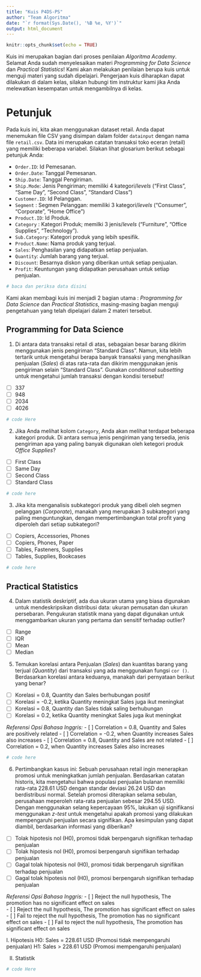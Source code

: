 ```yaml
---
title: "Kuis P4DS-PS"
author: "Team Algoritma"
date: "`r format(Sys.Date(), '%B %e, %Y')`"
output: html_document
---
```


```r
knitr::opts_chunk$set(echo = TRUE)
```

Kuis ini merupakan bagian dari proses penilaian *Algoritma Academy*. Selamat Anda sudah menyelesaikan materi *Programming for Data Science* dan *Practical Statistics*! Kami akan melakukan penilaian berupa kuis untuk menguji materi yang sudah dipelajari. Pengerjaan kuis diharapkan dapat dilakukan di dalam kelas, silakan hubungi tim instruktur kami jika Anda melewatkan kesempatan untuk mengambilnya di kelas.

# Petunjuk

Pada kuis ini, kita akan menggunakan dataset retail. Anda dapat menemukan file CSV yang disimpan dalam folder `datainput` dengan nama file `retail.csv`. Data ini merupakan catatan transaksi toko eceran (retail) yang memiliki beberapa variabel. Silakan lihat glosarium berikut sebagai petunjuk Anda:

- `Order.ID`: Id Pemesanan.    
- `Order.Date`: Tanggal Pemesanan.   
- `Ship.Date`: Tanggal Pengiriman.    
- `Ship.Mode`: Jenis Pengiriman; memiliki 4 kategori/*levels* ("First Class", "Same Day", "Second Class", "Standard Class")   
- `Customer.ID`: Id Pelanggan.   
- `Segment` : Segmen Pelanggan: memiliki 3 kategori/*levels* ("Consumer", "Corporate", "Home Office")   
- `Product.ID`: Id Produk.    
- `Category` : Kategori Produk; memilki 3 jenis/*levels* ("Furniture", "Office Supplies", "Technology").    
- `Sub.Category`: Kategori produk yang lebih spesifik.    
- `Product.Name`: Nama produk yang terjual.    
- `Sales`: Penghasilan yang didapatkan setiap penjualan.
- `Quantity`: Jumlah barang yang terjual.    
- `Discount`: Besarnya diskon yang diberikan untuk setiap penjualan.    
- `Profit`: Keuntungan yang didapatkan perusahaan untuk setiap penjualan.    

```r
# baca dan periksa data disini

```

Kami akan membagi kuis ini menjadi 2 bagian utama : *Programming for Data Science* dan *Practical Statistics*, masing-masing bagian menguji pengetahuan yang telah dipelajari dalam 2 materi tersebut.

## Programming for Data Science

1. Di antara data transaksi retail di atas, sebagaian besar barang dikirim menggunakan jenis pengiriman "Standard Class". Namun, kita lebih tertarik untuk mengetahui berapa banyak transaksi yang menghasilkan penjualan (*Sales*) di atas rata-rata dan dikirim menggunakan jenis pengiriman selain "Standard Class". Gunakan *conditional subsetting* untuk mengetahui jumlah transaksi dengan kondisi tersebut!
  - [ ] 337
  - [ ] 948
  - [ ] 2034
  - [ ] 4026
  
```r
# code Here

```


2. Jika Anda melihat kolom `Category`, Anda akan melihat terdapat beberapa kategori produk. Di antara semua jenis pengiriman yang tersedia, jenis pengiriman apa yang paling banyak digunakan oleh ketegori produk *Office Supplies*?
  - [ ] First Class
  - [ ] Same Day
  - [ ] Second Class
  - [ ] Standard Class
  
```r
# code here

```


3. Jika kita menganalisis subkategori produk yang dibeli oleh segmen pelanggan (*Corporate*), manakah yang merupakan 3 subkategori yang paling menguntungkan, dengan mempertimbangkan total profit yang diperoleh dari setiap subkategori?
  - [ ] Copiers, Accessories, Phones
  - [ ] Copiers, Phones, Paper
  - [ ] Tables, Fasteners, Supplies 
  - [ ] Tables, Supplies, Bookcases
  
```r
# code here

```


## Practical Statistics

4. Dalam statistik deskriptif, ada dua ukuran utama yang biasa digunakan untuk mendeskripsikan distribusi data: ukuran pemusatan dan ukuran persebaran. Pengukuran statistik mana yang dapat digunakan untuk menggambarkan ukuran yang pertama dan sensitif terhadap outlier? 
  - [ ] Range
  - [ ] IQR
  - [ ] Mean
  - [ ] Median
 
  
5. Temukan korelasi antara Penjualan (*Sales*) dan kuantitas barang yang terjual (*Quantity*) dari transaksi yang ada menggunakan fungsi `cor ()`. Berdasarkan korelasi antara keduanya, manakah dari pernyataan berikut yang benar?
  - [ ] Korelasi = 0.8, Quantity dan Sales berhubungan positif
  - [ ] Korelasi = -0.2, ketika Quantity meningkat Sales juga ikut meningkat
  - [ ] Korelasi = 0.8, Quantity dan Sales tidak saling berhubungan
  - [ ] Korelasi = 0.2, ketika Quantity meningkat Sales juga ikut meningkat

*Referensi Opsi Bahasa Inggris:*
  - [ ] Correlation = 0.8, Quantity and Sales are positively related
  - [ ] Correlation = -0.2, when Quantity increases Sales also increases
  - [ ] Correlation = 0.8, Quantity and Sales are not related
  - [ ] Correlation = 0.2, when Quantity increases Sales also increases
  
```r
# code here

```


6. Pertimbangkan kasus ini: Sebuah perusahaan retail ingin menerapkan promosi untuk meningkatkan jumlah penjualan. Berdasarkan catatan historis, kita mengetahui bahwa populasi penjualan bulanan memiliki rata-rata 228.61 USD dengan standar deviasi 26.24 USD dan berdistribusi normal. Setelah promosi diterapkan selama sebulan, perusahaan meperoleh rata-rata penjualan sebesar 294.55 USD. Dengan menggunakan selang kepercayaan 95%, lakukan uji signifikansi menggunakan *z-test* untuk mengetahui apakah promosi yang dilakukan mempengaruhi penjualan secara signifikan. Apa kesimpulan yang dapat diambil, berdasarkan informasi yang diberikan? 
  - [ ] Tolak hipotesis nol (H0), promosi tidak berpengaruh signifikan terhadap penjualan
  - [ ] Tolak hipotesis nol (H0), promosi berpengaruh signifikan terhadap penjualan
  - [ ] Gagal tolak hipotesis nol (H0), promosi tidak berpengaruh signifikan terhadap penjualan
  - [ ] Gagal tolak hipotesis nol (H0), promosi berpengaruh signifikan terhadap penjualan

*Referensi Opsi Bahasa Inggris:*
  - [ ] Reject the null hypothesis, The promotion has no significant effect on sales  
  - [ ] Reject the null hypothesis, The promotion has significant effect on sales
  - [ ] Fail to reject the null hypothesis, The promotion has no significant effect on sales
  - [ ] Fail to reject the null hypothesis, The promotion has significant effect on sales
  
I. Hipotesis
H0: Sales = 228.61 USD (Promosi tidak mempengaruhi penjualan)
H1: Sales > 228.61 USD (Promosi mempengaruhi penjualan)

II. Statistik

```r
# code Here

```

